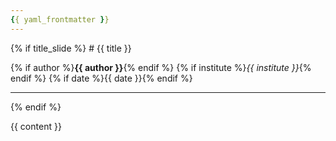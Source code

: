 ```yaml
---
{{ yaml_frontmatter }}
---
```


{% if title_slide %}
# {{ title }}

{% if author %}**{{ author }}**{% endif %}
{% if institute %}*{{ institute }}*{% endif %}
{% if date %}{{ date }}{% endif %}

---
{% endif %}

{{ content }}